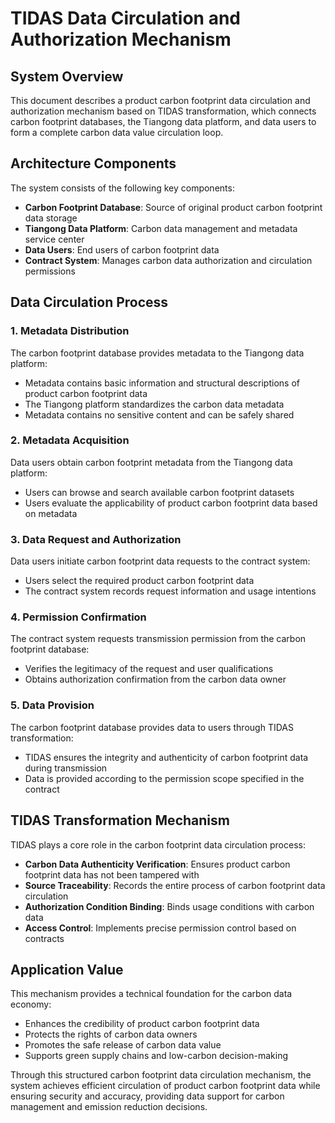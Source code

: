 # TIDAS Data Circulation and Authorization Mechanism

## System Overview

This document describes a product carbon footprint data circulation and authorization mechanism based on TIDAS transformation, which connects carbon footprint databases, the Tiangong data platform, and data users to form a complete carbon data value circulation loop.

## Architecture Components

The system consists of the following key components:

- **Carbon Footprint Database**: Source of original product carbon footprint data storage
- **Tiangong Data Platform**: Carbon data management and metadata service center
- **Data Users**: End users of carbon footprint data
- **Contract System**: Manages carbon data authorization and circulation permissions

## Data Circulation Process


<TidasImage filename="TIDAS-permission-control.svg" />

### 1. Metadata Distribution

The carbon footprint database provides metadata to the Tiangong data platform:
- Metadata contains basic information and structural descriptions of product carbon footprint data
- The Tiangong platform standardizes the carbon data metadata
- Metadata contains no sensitive content and can be safely shared

### 2. Metadata Acquisition

Data users obtain carbon footprint metadata from the Tiangong data platform:
- Users can browse and search available carbon footprint datasets
- Users evaluate the applicability of product carbon footprint data based on metadata

### 3. Data Request and Authorization

Data users initiate carbon footprint data requests to the contract system:
- Users select the required product carbon footprint data
- The contract system records request information and usage intentions

### 4. Permission Confirmation

The contract system requests transmission permission from the carbon footprint database:
- Verifies the legitimacy of the request and user qualifications
- Obtains authorization confirmation from the carbon data owner

### 5. Data Provision

The carbon footprint database provides data to users through TIDAS transformation:
- TIDAS ensures the integrity and authenticity of carbon footprint data during transmission
- Data is provided according to the permission scope specified in the contract

## TIDAS Transformation Mechanism

TIDAS plays a core role in the carbon footprint data circulation process:

- **Carbon Data Authenticity Verification**: Ensures product carbon footprint data has not been tampered with
- **Source Traceability**: Records the entire process of carbon footprint data circulation
- **Authorization Condition Binding**: Binds usage conditions with carbon data
- **Access Control**: Implements precise permission control based on contracts

## Application Value

This mechanism provides a technical foundation for the carbon data economy:
- Enhances the credibility of product carbon footprint data
- Protects the rights of carbon data owners
- Promotes the safe release of carbon data value
- Supports green supply chains and low-carbon decision-making

Through this structured carbon footprint data circulation mechanism, the system achieves efficient circulation of product carbon footprint data while ensuring security and accuracy, providing data support for carbon management and emission reduction decisions.